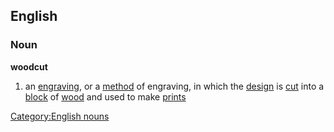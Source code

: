 ==English==
===Noun===
{{wikipedia}}
'''woodcut'''
#an [[engraving]], or a [[method]] of engraving, in which the [[design]] is [[cut]] into a [[block]] of [[wood]] and used to make [[print]]s
[[Category:English nouns]]